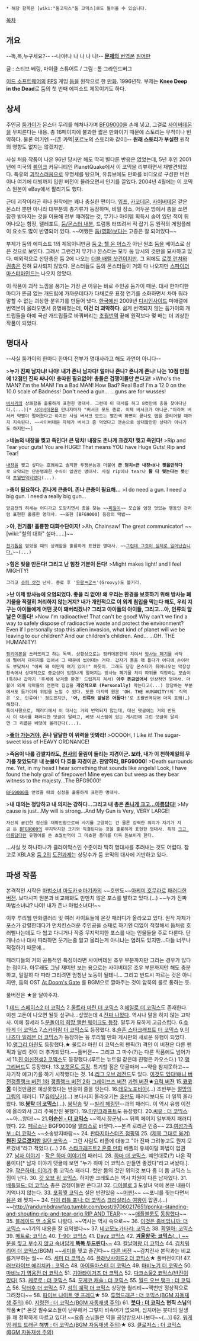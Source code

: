  * 해당 항목은 [wiki:"둠코믹스"둠 코믹스]로도 들어올 수 있습니다.
[[목차]]
== 개요 ==
--똑,똑,누구세요?--
--나야!나 나 나 나 나!--
[http://bbs2.ruliweb.daum.net/gaia/do/ruliweb/family/230/read?articleId=20038561&bbsId=G005&itemId=75%2525253Cbr '''문제의''' 번역본] [http://www.doomworld.com/10years/doomcomic/comic.php 원어판]

글 : 스티브 베링, 마이클 스튜어트 / 그림 : 톰 그라인드버그

[[이드 소프트웨어]]의 [[FPS]] 게임 [[둠]]을 원작으로 한 [[만화]]. 1996년작. 부제는 '''Knee Deep in the Dead'''로 둠의 첫 번째 에피소드 제목이기도 하다.

== 상세 ==
주인공 [[둠가이]]가 몬스터 무리를 헤쳐나가며 [[BFG9000]]을 손에 넣고, 그걸로 [[사이버데몬]]을 무찌른다는 내용. 총 16페이지에 불과한 짧은 만화이기 때문에 스토리는 무척이나 빈약하다. 물론 여기엔 --[존 카멕|포르노의 스토리와 같이]-- '''원래 스토리가 부실한''' 원작의 영향도 없지는 않겠지만.

사실 처음 작품이 나온 96년 당시만 해도 딱히 별다른 반응은 없었는데, 5년 후인 2001년에 미국의 [[퀘이크]] 커뮤니티인 PlanetQuake에서 이 코믹을 리뷰하면서 재발견되었다. 특유의 [[괴작]]스러움으로 유명세를 탔으며, 유튜브에도 만화를 비디오로 구성한 버전이나 여기에 더빙까지 입힌 버전이 올라오면서 인기를 끌었다. 2004년 4월에는 이 코믹스 원본이 eBay에서 팔리기도 했다.

근데 괴작이라곤 하나 원작에는 꽤나 충실한 편이다. [[임프]], [[카코데몬]], [[사이버데몬]] 같은 몬스터 뿐만 아니라 대부분의 총기류가 등장하며, 비밀 장소, 어두운 방에서 총을 쏘면 잠깐 밝아지는 것을 이용해 전부 때려잡는 것, 무기나 아이템 획득시 숨어 있던 적이 튀어나오는 함정, 텔레포트, [[둠/몬스터 내분]], 드럼통 터뜨려서 적 잡기 등 원작의 게임플레이 요소도 많이 반영되어 있다. ~~어쨌든 [[둠(영화)]]보다는 고증은 잘 되어있다~~

부제가 둠의 에피소드 1의 제목이니만큼 [[둠 2: 헬 온 어스]]가 아닌 원조 [[둠]]을 베이스로 삼은 것으로 보인다. 그래서 그런건지 무기나 몬스터는 모두 둠 당시의 것만을 묘사하고 있다. 예외적으로 산탄총은 둠 2에 나오는 [[더블 배럴 샷건]]이지만. 그 외에도 [[로켓 런쳐]]와 [[권총]]은 전혀 묘사되지 않았다. 몬스터들도 둠의 몬스터들이 거의 다 나오지만 [[스파이더 마스터마인드]]는 나오지 않았다.

이 작품이 괴작 느낌을 풍기는 가장 큰 이유는 바로 주인공 둠가이 때문. 대사 한마디한마디가 뜬금 없는 개드립에 가까운데다가 다채로운 표정 연기를 소화하면서 차마 뭐라 말할 수 없는 괴상한 분위기를 만들어 냈다. [[한국]]에선 2009년 [[디시인사이드]] 미애갤에 번역본이 올라오면서 유명해졌는데, '''이건 더 괴악하다'''. 쉽게 번역되지 않는 둠가이의 개드립들을 아예 국산 개드립들로 바꿔버리는 [[초월번역]] 끝에 원작보다 몇 배는 더 괴상한 작품이 되었다.

== 명대사 ==
--사실 둠가이의 한마디 한마디 전부가 명대사라고 해도 과언이 아니다--

>'''누가 진짜 남자냐! 나야! 내가 존나 남자다! 얼마나 존나? 존나게 존나! 나는 10점 만점에 12점인 진짜 싸나이! 총따윈 필요없어! 총들은 겁쟁이들만 쓴다고!'''
>Who's the MAN? I'm the MAN! I'm a Bad MAN! How Bad? Real Bad! I'm a 12.0 on the 10.0 scale of Badness! Don't need a gun... ...guns are for wusses!
 [[버서커]]의 상쾌함을 훌륭하게 표현한 명대사. 그런데 이 대사를 하고 8컷만에 총을 찾아다닌다.(...)[* [[사이버데몬]]을 만나자마자 "버서크 모드 종료. 이제 버서크가 아니군."이라며 버서커 약빨이 떨어졌다고 하지만 사실 버서크 모드는 빨간색 화면이 끝나도 맵을 클리어할 때까지 지속된다. ~~사이버데몬 자체가 버서크 좀 먹었다고 맨손으로 상대할만한 상대가 아니기도 하지만~~]

>'''네놈의 내장을 찢고 죽인다! 큰 덩치! 내장도 존나게 크겠지! 찢고 죽인다!'''
>Rip and Tear your guts! You are HUGE! That means YOU have Huge Guts! Rip and Tear!
 [[내장]]을 찢고 싶다는 호쾌하고 솔직한 투쟁본능과 더불어 '''큰 덩치=큰 내장=X나 찢을만하다'''로 요약되는 단순명쾌한 수식이 압권인 명대사. 사실 rip이나 tear나 '''둘 다 찢는다는 뜻'''인데 [[초월번역]]되었다(...).

>'''총이 필요하다. 존나게 큰총이. 존나 큰총이 필요해...'''
>I do need a gun. I need a big gun. I need a really big gun...
 방금전의 허세는 어디가고 도망치면서 총을 찾는 ~~[[찌질이]]~~ 모습을 엄청 멋있는 행동인 것처럼 표현한 훌륭한 명대사. ~~또한 [BFG9000] 등장의 떡밥~~

>'''아, 전기톱! 훌륭한 대화수단이지!'''
>Ah, Chainsaw! The great communicator! ~~[wiki:"철의 대화" 설마......]~~
 [[전기톱]]을 얻었을 때의 상쾌함을 훌륭하게 표현한 명대사. ~~[http://bbs2.ruliweb.daum.net/gaia/do/ruliweb/default/community/2078/read?articleId=22692252&objCate1=497&bbsId=G005&itemId=143 그런데 그것이 실제로 일어났습니다.]~~(...)

>'''힘은 빛을 만든다! 그리고 난 힘찬 기분이 든다!'''
>Might makes light! and I feel MIGHTY!
 그리고 [[슈퍼 샷건]] 난사. 종료 후 '[[우왕ㅋ굳ㅋ]]'(Groovy)도 볼거리.

>'''난 이제 방사능에 오염되었다. 좋을 리 없어! 왜 우리는 환경을 보호하기 위해 방사능 폐기물을 적절히 처리하지 않는거지? 내가 개인적으로 이 외계 침입을 막는다 해도, 우리 지구는 아이들에게 어떤 곳이 돼버리겠나? 그리고 아이들의 아이들, 그리고...아, 인류의 앞날은 어둡다!'''
>Now I'm radioactive! That can't be good! Why can't we find a way to safely dispose of radioactive waste and protect the environment? Even if I personally stop this alien invasion, what kind of planet will we be leaving to our children? And our children's children. And... ...OH. THE HUMANITY!
 [[핑키데몬]]을 쓰러뜨리고 하는 독백. 상황상으로는 핑키데몬한테 치여서 [[방사능 폐기물]] 바닥에 떨어져 대미지를 입어서 그 때문에 씹어대는 거다. 갑자기 몸을 홱 틀다가 어디에 손이라도 부딪쳐서 "아씨 왜 이딴게 여기 있어!" 하듯이. 그래도 당장 몬스터가 튀어나오는 막장상황속에서 상대적으로 중요성이 엄청나게 떨어지는 방사능 폐기물 처리 따위를 걱정하는 모습이(특히나 갑자기 '후세에 남겨줄 환경' 드립까지 쳐서) '''아주 뜬금없어서''' 인상적인 명대사. 더불어 외계 악마들의 전면적 침입을 '''개인적으로 (Personally)''' 막는다고(...) 장담하는 부분에서도 둠가이의 위엄을 느낄 수 있다. 또한 마지막 원문 'OH. THE HUMANITY!의' 직역은 '오, 인류여!' 정도겠지만, ''' '아, 인류의 앞날은 어둡다!' '''로 초월번역되어 더욱 호쾌(…)해졌다.
 특이사항으로, 패러디에서 이 대사는 거의 번역되지 않는데, 대신 댓글에는 거의 반드시 이 대사를 패러디한 댓글이 달리고, 베댓 시스템이 있는 게시판에 그런 댓글이 달리면 그 리플은 베댓에 올라간다(...).

>'''[[노홍철|좋아 가는거야]], 존나 달달한 이 위력을 맛봐라!'''
>OOOOH, I Like it! The sugar-sweet kiss of HEAVY ORDNANCE!

>'''죽음이 나를 감쌀지라도, [[천사]]의 울림이 들리는 지경이군. 보라, 내가 이 천하제일의 무기를 찾았도다! 내 눈물이 다 흐를 지경이군. 찬양하라, BFG9000!'''
>Death surrounds me. Yet, in my head I hear something that sounds like angels! Look, I have found the holy grail of firepower! Mine eyes can but weep as they bear witness to the majesty...The BFG9000!
 [[BFG9000]]을 얻었을 때의 심정을 훌륭하게 표현한 명대사.

>'''내 대의는 정당하고 내 의지는 강하다...그리고 내 총은 [[크고 아름다운|존나게 크고...아름답다!]]'''
>My cause is just...My will is strong...And My Gun is Very, VERY LARGE!
 자신의 굳건한 정신을 재확인함으로써 사기를 고양하는 건 물론 강력한 의지가 자기가 지금 든 [[BFG9000]]의 무지막지한 크기와 직결된다는 것을 훌륭하게 표현한 명대사. 특히 [[크고 아름답다]]란 유행어를 쓴 초월번역이 그 마초한 풍미를 더욱 돋보이게 한다.

...사실 컷 하나하나가 클라이막스인 수준이라 딱히 명대사를 추려내는 것도 어렵다. 참고로 XBLA용 [[둠 2]]의 [http://www.xbox360achievements.org/game/doom-ii/achievements 도전과제]는 상당수가 둠 코믹의 대사에 기반하고 있다.

== 파생 작품 ==
본격적인 시작은 [[마법소녀 마도카☆마기카]]의 ~~호만도~~[[아케미 호무라]]로 [http://bbs2.ruliweb.daum.net/gaia/do/ruliweb/family/217/read?articleId=13402013&bbsId=G005&itemId=64&pageIndex=1 패러디한 버전]. 보다시피 원본과 비교해봐도 만만치 않은 포스를 발하고 있다.(...) ~~누가 진짜 마법소녀냐? 나야! 내가 존나 마법소녀다!~~

이후 루리웹 만화갤러리 및 여러 사이트들에 온갖 패러디가 올라오고 있다. 원작 자체가 포스가 강렬한데다가 먼치킨스러운 주인공을 소재로 하기엔 더없이 적절해서 둠처럼 호러삘나는데도 다 씹고 다니거나 작중 무지막지한 포스를 내는 인물들을 주로 다룬다. 단 개나소나 대사 따라하면 웃기는줄 알고 올리는게 아니냐는 염려도 있지만...다들 너무나 적절하기 때문에...

패러디들의 거의 공통적인 특징이라면 사이버데몬 조우 부분까지만 그리는 경우가 많다는 점이다. 아무래도 그냥 재미만 보는 용으로는 사이버데몬 조우 부분까지만 해도 충분하고, 일일히 다 따라 그리려면 엄청난 노동이 될테니... 그리고 반드시 따르는 것은 아니지만, 둠의 OST [http://www.youtube.com/watch?v=BSsfjHCFosw At Doom's Gate] 를 BGM으로 깔아주는 것이 암묵의 룰로 통하는 듯.

풀버전은 ★을 달아주자.

1.[http://bbs2.ruliweb.daum.net/gaia/do/ruliweb/family/217/read?articleId=13453749&bbsId=G005&itemId=64&pageIndex=1 데드 스페이스2 더 코믹스] 
2.[http://bbs2.ruliweb.daum.net/gaia/do/ruliweb/family/217/read?articleId=13461905&bbsId=G005&itemId=64&pageIndex=1 울트라 마린 더 코믹스]
3.[http://bbs2.ruliweb.daum.net/gaia/do/ruliweb/family/217/read?articleId=13466074&bbsId=G005&itemId=64&pageIndex=1 헤일로 더 코믹스]도 존재한다. 이젠 고든이 나오면 될듯 싶구나...싶었는데 
4.[http://bbs2.ruliweb.daum.net/gaia/do/ruliweb/family/217/read?bbsId=G005&itemId=64&articleId=13473308 진짜 나왔다]. 역시나 말을 하지 않는 고박사. 이에 질세라 
5.[http://bbs2.ruliweb.daum.net/gaia/do/ruliweb/family/217/read?bbsId=G005&itemId=64&articleId=13476306 문돌이의 희망 앨런 웨이크도 등장]. 말투가 묘하게 고급스럽다.
6.[http://bbs2.ruliweb.daum.net/gaia/do/ruliweb/family/217/read?articleId=13479333&bbsId=G005&itemId=64&pageIndex=5 슈타게 더 코믹스]
7.[http://bbs2.ruliweb.daum.net/gaia/do/ruliweb/family/217/read?bbsId=G005&itemId=64&articleId=13518981 스카이림 더 코믹스]도 등장했다.
8.[http://bbs2.ruliweb.daum.net/gaia/do/ruliweb/family/217/read?bbsId=G005&itemId=64&articleId=13519618 슬픈 스타크래프트 더 코믹스]
9.[http://bbs2.ruliweb.daum.net/gaia/do/ruliweb/family/217/read?bbsId=G005&itemId=64&articleId=13523821 이나즈마 일레븐 더 코믹스]가 등장하는 등 루리웹 만화 게시판의 새로운 유행이 되었다.  
10.[http://bbs2.ruliweb.daum.net/gaia/do/ruliweb/family/217/read?articleId=13526603&bbsId=G005&itemId=64&pageIndex=1 앵그리 마린]도 등장했다.★ 울트라 마린 더 코믹스의 팬픽(?) 격인 이 버젼은 다른 팬픽과 달리 컷이 더 추가되었다.~~풀버젼~~ 그리고 그 마수(?)는 다른 작품에도 넘어가서 
11.[http://bbs2.ruliweb.daum.net/gaia/do/ruliweb/family/217/read?articleId=13539839&bbsId=G005&itemId=64&pageIndex=1 진 여신전생2 코믹스]도 등장했다.(루트는 뉴트럴 같은데 진행은 카오스다.)
12.[http://bbs2.ruliweb.daum.net/gaia/do/ruliweb/family/217/read?bbsId=G005&itemId=64&articleId=13548422 앵그리버드]도 등장했다.
13.[http://bbs2.ruliweb.daum.net/gaia/do/ruliweb/family/217/read?articleId=13574548&bbsId=G005&itemId=64&pageIndex=1 포켓몬도 등장]. 특기할 점은 댓글마저 ~~약을 참지못하고~~차기작 예고(?)를 하기 시작했다는 것.
14.[http://www.thisisgame.com/board/view.php?id=1038470&board=0&category=13711&subcategory=&page=4&best=&searchmode=title&search=&orderby=&token= 리그 오브 레전드]도 있다. [http://bbs2.ruliweb.daum.net/gaia/do/ruliweb/family/217/read?articleId=13590771&objCate1=&bbsId=G005&searchKey=subjectNcontent&itemGroupId=&itemId=64&sortKey=depth&searchValue=%EC%BD%94%EB%AF%B9%EC%8A%A4&platformId=&pageIndex=1 이것도 있다!][http://web.humoruniv.com/board/humor/read.html?table=game&year=2012&month=3&page=0&number=1095310 애니 버전][http://www.inven.co.kr/board/powerbbs.php?come_idx=2775&query=view&p=1&my=&category=&sort=PID&orderby=&where=&name=nicname&subject=&content=&keyword=%C7%D1%C4%ED%B7%CE&sterm=&iskin=&l=967 갱플랭크 버전 1화] [http://www.inven.co.kr/board/powerbbs.php?come_idx=2775&query=view&p=1&my=&category=&sort=PID&orderby=&where=&name=&subject=&content=&keyword=&sterm=&iskin=&l=2291 갱플랭크 버전 2화] [http://www.inven.co.kr/board/powerbbs.php?come_idx=2775&query=view&p=1&my=&category=&sort=PID&orderby=&where=&name=&subject=&content=&keyword=&sterm=&iskin=&l=16705 그레이브즈 버전] [http://bbs2.ruliweb.daum.net/gaia/do/ruliweb/family/217/read?articleId=17576234&bbsId=G005&itemId=64&pageIndex=1 가렌 버젼]★[http://www.thisisgame.com/lol/tboard/?n=361000&board=6 요릭 버젼]
15.'''[http://bbs2.ruliweb.daum.net/gaia/do/ruliweb/family/217/read?articleId=13580799&bbsId=G005&itemId=64&pageIndex=1 코코몽]''' 이것만큼은 예상못했다는 반응이 줄을 잇는다.
16.[http://bbs2.ruliweb.daum.net/gaia/do/ruliweb/family/217/read?articleId=13511182&bbsId=G005&itemId=64&pageIndex=1 데모노포비아](...) 초반부는 [[절망의 그림]]의 패러디.
17.[http://bbs2.ruliweb.daum.net/gaia/do/ruliweb/family/217/read?articleId=13366210&objCate1=&bbsId=G005&searchKey=subjectNcontent&itemGroupId=&itemId=64&sortKey=depth&searchValue=%EC%9C%A0%EB%A9%94%EB%8B%9B%ED%82%A4&platformId=&pageIndex=1 유메닛키](...) 보다시피 올라오기는 [[아케미 호무라|호만도]] 패러디보다도 더 일찍 올라왔다.
18.[http://gall.dcinside.com/list.php?id=composition_dc&no=88110 '''붕탁 더 코믹스'''](...). [[붕탁송]] 및 --[[빌리 헤링턴]]--과의 패러디. 이 역시 유행 이전에 올라와서 그리 주목받진 못했다.
19.[http://bbs2.ruliweb.daum.net/gaia/do/ruliweb/family/217/read?articleId=13634603&bbsId=G005&itemId=64&pageIndex=1 마인크래프트]도 등장했다.
20.[http://bbs2.ruliweb.daum.net/gaia/do/ruliweb/family/217/read?articleId=13649079&bbsId=G005&itemId=64&pageIndex=1 씨유 : 더 코믹스] ~~아...앙대!~~
21.[http://bbs2.ruliweb.daum.net/gaia/do/ruliweb/family/217/read?articleId=13687086&bbsId=G005&itemId=64&pageIndex=1 '''이순신  - 더 코믹스'''] ~~역시 장군님~~ 뒤쪽 페이지 일부까지 패러디했다.
22. [http://bbs2.ruliweb.daum.net/gaia/do/ruliweb/family/217/read?articleId=13672535&objCate1=&bbsId=G005&searchKey=subjectNcontent&itemGroupId=&itemId=64&sortKey=depth&searchValue=%ED%8E%98%EB%A5%B4%EC%86%8C%EB%82%98&platformId=&pageIndex=1 페르소나] BGF9000을 [[앨리스(여신전생)|앨리스]]로 바꿨다.~~본격 로리콘 인증~~
23.[http://bbs2.ruliweb.daum.net/gaia/do/ruliweb/family/217/read?itemId=64&bbsId=G005&articleId=13740152 여성가족부 : 더 코믹스] ~~소송방지바람~~
24. [http://www.fantasymasters.co.kr/Community/ScreenShot/view.asp?num=267337&category=b 판타지마스터즈 점핑덱]
25. [http://bbs2.ruliweb.daum.net/gaia/do/ruliweb/family/217/read?articleId=13782246&bbsId=G005&itemId=64&pageIndex=1 (제목 그대로 옮겨) '''뭔진 모르겠지만''' 일단 코믹스] - 그린 사람도 리플에 대놓고 "아 진짜 그려놓고도 뭔지 모르겄네"라고 적었다.(...)
26. [http://bbs2.ruliweb.daum.net/gaia/do/ruliweb/family/217/read?articleId=13788574&bbsId=G005&itemId=64&pageIndex=1 스타크래프트2 혼종 만화] 베플의 유체이탈 화법이 압권
27. [http://bbs2.ruliweb.daum.net/gaia/do/ruliweb/family/217/read?articleId=13805234&bbsId=G005&itemId=64&pageIndex=1 남자 이야기] - [[작은 하마 이야기]]의 패러디. 
28. [http://bbs2.ruliweb.daum.net/gaia/do/ruliweb/default/community/325/read?articleId=13815631&objCate1=&bbsId=G005&searchKey=subject&itemGroupId=&itemId=143&sortKey=depth&searchValue=%ED%95%98%EB%A7%88&platformId=&pageIndex=1 하마 더 코믹스]. 예언대로(?) 나온 작품이다[* 남자 이야기 댓글에 보면 "누가 하마 더 코믹스 만들면 좋겠다"라고 써놨다.].
29. [http://snake0208.digimoon.net/17935 작은하마: 이야기] 둠 코믹스 패러디. 컷만 둠의 것인 위의것 보다 좀 더 둠 코믹스 느낌이 난다.
30. [http://bbs2.ruliweb.daum.net/gaia/do/ruliweb/family/217/read?bbsId=G005&itemId=64&articleId=13857610 갓 오브 워 코믹스].  하지만 크레토스는 역시 차원이 다른 남자였다.
31. [http://bbs2.ruliweb.daum.net/gaia/do/ruliweb/family/217/read?articleId=13960115&bbsId=G005&itemId=64&pageIndex=1 배틀필드: 더 코믹스] 총은 겁쟁이들만 쓴다고!
32. [http://bbs2.ruliweb.daum.net/gaia/do/ruliweb/family/217/read?articleId=14482307&objCate1=&bbsId=G005&searchKey=subjectNcontent&itemGroupId=&itemId=64&sortKey=depth&searchValue=%EB%94%94%EC%95%84%EB%B8%94%EB%A1%9C&platformId=&pageIndex=1 디아블로 3] 도살녀 덕에 본문 내용이 기억나지 않는다.
33. [http://bbs2.ruliweb.daum.net/gaia/do/ruliweb/family/217/read?articleId=14634668&bbsId=G005&itemId=64 포확찢 코믹스] 실은 반전있음 ~~[[더피|머핀!]]~~ ~~포니를 찢는다면서 [[스파이크(Friendship is Magic)|용]]은 왜 찢지~~
34. [http://gamezot.net/pozot/35696 마이 리틀 포니: 더 코믹스] [[My Little Pony: Friendship is Magic/강적#s-4|크리살리스 여왕]]이 압권.(...) ~~[[http://randumbdrawfag.tumblr.com/post/97060217651/ponka-standing-and-shouting-rip-and-tear-orig RIP AND TEAR]]~~ ~~[[애플블룸]]도 [http://apple-doom.tumblr.com/ 동참했다]~~
35. [http://bns.plaync.com/board/image/fanart/article/2360125 블레이드 앤 소울]도 나왔다. ~~역사는 역사 속으로~~
36. [http://a101115.blog.me/130127412739 이것은 좀비입니까: 더 코믹스] ~~1기의 내용을 잘 요약했다~~
37. [http://bbs2.ruliweb.daum.net/gaia/do/ruliweb/family/217/read?articleId=16111471&bbsId=G005&itemId=64&pageIndex=1 네코모노가타리: 코믹스]
38. [http://bbs2.ruliweb.daum.net/gaia/do/ruliweb/family/217/read?articleId=16273461&objCate1=&bbsId=G005&searchKey=daumname&itemGroupId=&itemId=64&sortKey=depth&searchValue=%EC%9E%90%ED%8F%AD%EB%8B%A8%EC%B6%94&platformId=&pageIndex=1 확밀아: 코믹스]
39. [http://blog.naver.com/koreagkwsdl?Redirect=Log&logNo=120153936840 메트로: 코믹스]
40. [http://gall.dcinside.com/board/view/?id=arm&no=192260&page= T-90: 코믹스]
41. [http://blog.naver.com/ruio99/40204706212 Dayz 코믹스]
42. [http://bbs2.ruliweb.daum.net/gaia/do/ruliweb/family/217/read?articleId=20523416&bbsId=G005&itemId=64&pageIndex=1 '''겨울왕국: 코믹스'''(...) ~~문을 찢고 부수지 않고 숙녀답게 '''똑똑 두드린다'''~~]
43. [http://bbs2.ruliweb.daum.net/gaia/do/ruliweb/family/217/read?articleId=20534248&bbsId=G005&itemId=64&pageIndex=1 칼날여왕 더 코믹스]
44. [http://bbs2.ruliweb.daum.net/gaia/do/ruliweb/family/217/read?articleId=20933453&bbsId=G005&itemId=64 김치워리어 더 코믹스](BGM) ~~[[세미(EBS MATH)|세미]]를 찢고 즐긴다~~ [http://bbs2.ruliweb.daum.net/gaia/do/ruliweb/family/217/read?bbsId=G005&itemId=64&articleId=21133211 다른 버전] ~~김치전사 본작과는 비교를거부하는 퀄~~
45. [http://bbs2.ruliweb.daum.net/gaia/do/ruliweb/family/217/read?articleId=20974067&bbsId=G005&itemId=64&pageIndex=1 세미 더 코믹스]
46. [http://bbs2.ruliweb.daum.net/gaia/do/ruliweb/family/217/read?articleId=20996105&bbsId=G005&searchKey=userid&itemGroupId=&searchName=%EC%88%9C%EC%88%98%ED%95%9C%EC%95%84%EC%9D%B4&itemId=64&searchValue=6hQ6565TgvI0&platformId=&pageIndex=1 플래닛사이드2 더 코믹스]★ 풀버전이다!
47. [http://bbs2.ruliweb.daum.net/gaia/do/ruliweb/family/217/read?articleId=21194101&bbsId=G005&itemId=64&pageIndex=1 러브라이브 에리치카 : 코믹스]
48. [http://gall.dcinside.com/board/view/?id=idolmaster&no=262226 아이돌마스터 더 코믹스]
49. [http://bbs2.ruliweb.daum.net/gaia/do/ruliweb/family/217/read?articleId=21492737&bbsId=G005&itemId=64&pageIndex=1 마비노기 더 코믹스]
50. [http://heroes.nexon.com/Ucc/Cartoon/view?page=2&cornerno=97&postno=2999 마비노기 영웅전 더 코믹스]
51. [http://bbs2.ruliweb.daum.net/gaia/do/ruliweb/family/217/read?articleId=21567350&bbsId=G005&itemId=64 기아타이거즈 더 코믹스]
52. [http://bbs2.ruliweb.daum.net/gaia/do/ruliweb/family/217/read?articleId=21481564&objCate1=&bbsId=G005&searchKey=subjectNcontent&itemGroupId=&itemId=64&sortKey=depth&searchValue=%EB%8B%A4%ED%81%AC%EC%86%8C%EC%9A%B8&platformId=&pageIndex=1 다크소울2 코믹스(반전이 있다)]
53. [http://bbs2.ruliweb.daum.net/gaia/do/ruliweb/family/217/read?bbsId=G005&itemId=64&articleId=22145551 케로로 : 더 코믹스]
54. [http://bbs2.ruliweb.daum.net/gaia/do/ruliweb/family/217/read?articleId=22205245&objCate1=&bbsId=G005&searchKey=subjectNcontent&itemGroupId=&itemId=64&sortKey=depth&searchValue=%EC%BD%94%EB%AF%B9%EC%8A%A4&platformId=&pageIndex=1 모게코 캐슬 : 더 코믹스]
55. [http://www.inven.co.kr/board/powerbbs.php?come_idx=3444&query=view&p=1&my=&category=&sort=PID&orderby=&where=&name=nicname&subject=&content=&keyword=%B9%DA%B9%AB%C1%F6&sterm=&iskin=&mskin=&l=1098 월드 오브 탱크 : 더 코믹스]
56. [http://m.dcinside.com/view.php?id=england_drama&no=1514212 닥터후 더 코믹스]
57. [http://bbs2.ruliweb.daum.net/gaia/do/ruliweb/family/216/read?articleId=23209231&objCate1=&bbsId=G005&searchKey=subjectNcontent&itemGroupId=27&itemId=&sortKey=depth&searchValue=궤적&platformId=&pageIndex=1 섬의 궤적 더 코믹스] 상당한 퀄리티~~맥번만 정상적으로 그려졌다~~
58. [http://bbs2.ruliweb.daum.net/gaia/do/ruliweb/family/217/read?articleId=24269848&bbsId=G005&itemId=64&pageIndex=1 파이브 나이트 앳 프레디]★
59. [http://bbs2.ruliweb.daum.net/gaia/do/ruliweb/family/217/read?articleId=24369868&bbsId=G005&itemId=64&pageIndex=1 투명드래곤 : 더 코믹스(BGM 자동재생 주의)]
60. [http://bbs2.ruliweb.daum.net/gaia/do/ruliweb/family/217/read?articleId=24772135&bbsId=G005&itemId=64&pageIndex=1 지령전 : 더 코믹스(BGM 자동재생 주의)]
61. '''[http://bbs2.ruliweb.daum.net/gaia/do/ruliweb/family/217/read?articleId=24964097&bbsId=G005&itemId=64&pageIndex=1 붓다 : 더 코믹스]''' '''현직 스님'''의 작품★[* 온갖 필수요소들이 난무해서 그렇지 비속어가 없으며, 심지어는 붓다의 일생을 꽤 정확하게 따르고 있다! ~~요즘 스님들은 약을 공양받으시나보다~~(...)]
62. [http://bbs2.ruliweb.daum.net/gaia/do/ruliweb/family/217/read?articleId=25096382&bbsId=G005&searchKey=subjectNcontent&itemId=64&sortKey=depth&searchValue=%ED%95%B4%EB%B3%91&pageIndex=1 워게임 레드 드래곤 해병 :  더 코믹스(BGM 자동재생 주의)]★
63. [http://bbs2.ruliweb.daum.net/gaia/do/ruliweb/family/217/read?articleId=25124121&bbsId=G005&itemId=64&pageIndex=1 클로저스 : 더 코믹스(BGM 자동재생 주의)]
